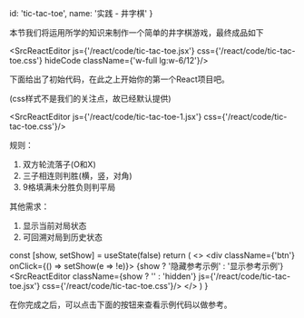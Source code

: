 
  id: 'tic-tac-toe',
  name: '实践 - 井字棋'
}

本节我们将运用所学的知识来制作一个简单的井字棋游戏，最终成品如下

<SrcReactEditor js={'/react/code/tic-tac-toe.jsx'} css={'/react/code/tic-tac-toe.css'} hideCode className={'w-full lg:w-6/12'}/>

下面给出了初始代码，在此之上开始你的第一个React项目吧。

(css样式不是我们的关注点，故已经默认提供)

<SrcReactEditor js={'/react/code/tic-tac-toe-1.jsx'} css={'/react/code/tic-tac-toe.css'}/>

规则：

1. 双方轮流落子(O和X)
2. 三子相连则判胜(横，竖，对角)
3. 9格填满未分胜负则判平局

其他需求：

1. 显示当前对局状态
2. 可回溯对局到历史状态

  const [show, setShow] = useState(false)
  return (
    <>
      <div className={'btn'} onClick={() => setShow(e => !e)}>
        {show ? '隐藏参考示例' : '显示参考示例'}
      </div>
      <SrcReactEditor
        className={show ? '' : 'hidden'}
        js={'/react/code/tic-tac-toe.jsx'}
        css={'/react/code/tic-tac-toe.css'}/>
    </>
  )
}

在你完成之后，可以点击下面的按钮来查看示例代码以做参考。

<Answer/>